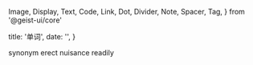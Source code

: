   Image,
  Display,
  Text,
  Code,
  Link,
  Dot,
  Divider,
  Note,
  Spacer,
  Tag,
} from '@geist-ui/core'

  title: '单词',
  date: '',
}

<Tag type="success">
  <Link href="https://www.vocabulary.com/dictionary/synonym" target="_blank">synonym</Link>
</Tag>
<Spacer inline />
<Tag type="success">
  <Link href="https://www.vocabulary.com/dictionary/erect" target="_blank">erect</Link>
</Tag>
<Spacer inline />
<Tag type="success">
  <Link href="https://www.vocabulary.com/dictionary/nuisance" target="_blank">nuisance</Link>
</Tag>
<Spacer inline />
<Tag type="success">
  <Link href="https://www.vocabulary.com/dictionary/readily" target="_blank">readily</Link>
</Tag>


